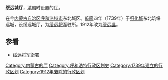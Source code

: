 '''绥远城厅'''，[[清朝|清朝]]时设置的[[厅_(清朝)|厅]]。

在今[[内蒙古自治区|内蒙古自治区]][[呼和浩特市|呼和浩特市]]东北城区。[[乾隆|乾隆]]四年（1739年）于[[归化城|归化城]]东北筑绥远城，设绥远城厅，为[[绥远将军|绥远将军]]驻所。1912年改为[[绥远县_(绥远特别区)|绥远县]]。

== 参看 ==
*[[绥远将军衙署|绥远将军衙署]]

{{清朝行政区划小作品}}
{{DEFAULTSORT:S}}
[[Category:内蒙古的厅|Category:内蒙古的厅]]
[[Category:呼和浩特行政区划史|Category:呼和浩特行政区划史]]
[[Category:1739年建立的行政区划|Category:1739年建立的行政区划]]
[[Category:1912年废除的行政区划|Category:1912年废除的行政区划]]